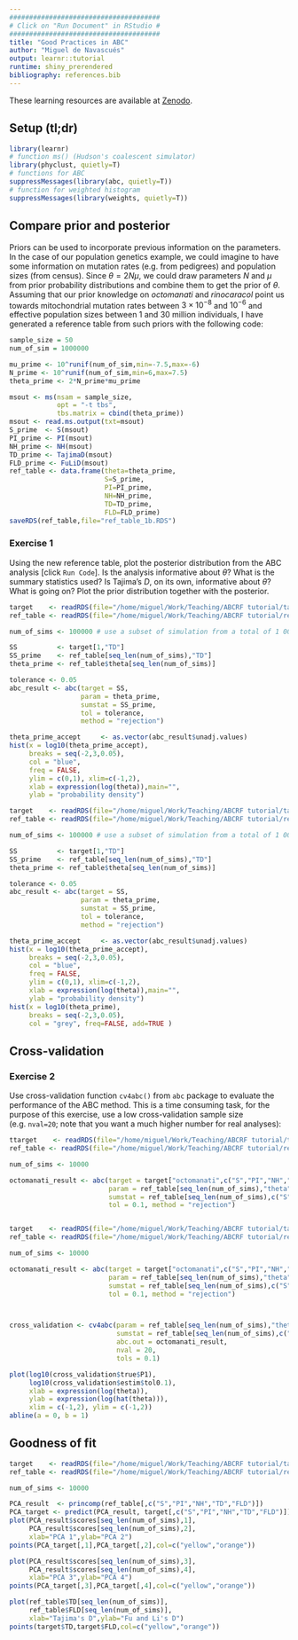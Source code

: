 ```yaml
---
######################################
# Click on "Run Document" in RStudio #
######################################
title: "Good Practices in ABC"
author: "Miguel de Navascués"
output: learnr::tutorial
runtime: shiny_prerendered
bibliography: references.bib
---
```


These learning resources are available at [Zenodo](http://doi.org/10.5281/zenodo.1435503).

## Setup (tl;dr)

```r
library(learnr)
# function ms() (Hudson's coalescent simulator)
library(phyclust, quietly=T)
# functions for ABC
suppressMessages(library(abc, quietly=T))
# function for weighted histogram
suppressMessages(library(weights, quietly=T))
```

## Compare prior and posterior

Priors can be used to incorporate previous information on the parameters. In the case of our population genetics example, we could imagine to have some information on mutation rates (e.g. from pedigrees) and population sizes (from census). Since $\theta = 2N\mu$, we could draw parameters $N$ and $\mu$ from prior probability distributions and combine them to get the prior of $\theta$. Assuming that our prior knowledge on *octomanati* and *rinocaracol* point us towards mitochondrial mutation rates between $3\times 10^{-8}$ and $10^{-6}$ and effective population sizes between $1$ and $30$ million individuals, I have generated a reference table from such priors with the following code:

```r
sample_size = 50
num_of_sim = 1000000

mu_prime <- 10^runif(num_of_sim,min=-7.5,max=-6)
N_prime <- 10^runif(num_of_sim,min=6,max=7.5)
theta_prime <- 2*N_prime*mu_prime

msout <- ms(nsam = sample_size,
            opt = "-t tbs",
            tbs.matrix = cbind(theta_prime))
msout <- read.ms.output(txt=msout)
S_prime  <- S(msout)
PI_prime <- PI(msout)
NH_prime <- NH(msout)
TD_prime <- TajimaD(msout)
FLD_prime <- FuLiD(msout)
ref_table <- data.frame(theta=theta_prime,
                        S=S_prime,
                        PI=PI_prime,
                        NH=NH_prime,
                        TD=TD_prime,
                        FLD=FLD_prime)
saveRDS(ref_table,file="ref_table_1b.RDS")
```




### Exercise 1

Using the new reference table, plot the posterior distribution from the ABC analysis [click `Run Code`]. Is the analysis informative about $\theta$? What is the summary statistics used? Is Tajima's $D$, on its own, informative about $\theta$? What is going on? Plot the prior distribution together with the posterior. 

```r
target    <- readRDS(file="/home/miguel/Work/Teaching/ABCRF tutorial/target.RDS")
ref_table <- readRDS(file="/home/miguel/Work/Teaching/ABCRF tutorial/ref_table_1b.RDS")

num_of_sims <- 100000 # use a subset of simulation from a total of 1 000 000

SS          <- target[1,"TD"]
SS_prime    <- ref_table[seq_len(num_of_sims),"TD"]
theta_prime <- ref_table$theta[seq_len(num_of_sims)]

tolerance <- 0.05
abc_result <- abc(target = SS,
                  param = theta_prime,
                  sumstat = SS_prime,
                  tol = tolerance,
                  method = "rejection")

theta_prime_accept     <- as.vector(abc_result$unadj.values)
hist(x = log10(theta_prime_accept),
     breaks = seq(-2,3,0.05),
     col = "blue",
     freq = FALSE,
     ylim = c(0,1), xlim=c(-1,2),
     xlab = expression(log(theta)),main="",
     ylab = "probability density")
```

```r
target    <- readRDS(file="/home/miguel/Work/Teaching/ABCRF tutorial/target.RDS")
ref_table <- readRDS(file="/home/miguel/Work/Teaching/ABCRF tutorial/ref_table_1b.RDS")

num_of_sims <- 100000 # use a subset of simulation from a total of 1 000 000

SS          <- target[1,"TD"]
SS_prime    <- ref_table[seq_len(num_of_sims),"TD"]
theta_prime <- ref_table$theta[seq_len(num_of_sims)]

tolerance <- 0.05
abc_result <- abc(target = SS,
                  param = theta_prime,
                  sumstat = SS_prime,
                  tol = tolerance,
                  method = "rejection")

theta_prime_accept     <- as.vector(abc_result$unadj.values)
hist(x = log10(theta_prime_accept),
     breaks = seq(-2,3,0.05),
     col = "blue",
     freq = FALSE,
     ylim = c(0,1), xlim=c(-1,2),
     xlab = expression(log(theta)),main="",
     ylab = "probability density")
hist(x = log10(theta_prime),
     breaks = seq(-2,3,0.05),
     col = "grey", freq=FALSE, add=TRUE )
```


## Cross-validation

### Exercise 2

Use cross-validation function `cv4abc()` from `abc` package to evaluate the performance of the ABC method. This is a time consuming task, for the purpose of this exercise, use a low cross-validation sample size (e.g. `nval=20`; note that you want a much higher number for real analyses):

```r
ttarget    <- readRDS(file="/home/miguel/Work/Teaching/ABCRF tutorial/target.RDS")
ref_table <- readRDS(file="/home/miguel/Work/Teaching/ABCRF tutorial/ref_table_1.RDS")

num_of_sims <- 10000

octomanati_result <- abc(target = target["octomanati",c("S","PI","NH","TD")],
                         param = ref_table[seq_len(num_of_sims),"theta"],
                         sumstat = ref_table[seq_len(num_of_sims),c("S","PI","NH","TD")],
                         tol = 0.1, method = "rejection")



```

```r
target    <- readRDS(file="/home/miguel/Work/Teaching/ABCRF tutorial/target.RDS")
ref_table <- readRDS(file="/home/miguel/Work/Teaching/ABCRF tutorial/ref_table_1.RDS")

num_of_sims <- 10000

octomanati_result <- abc(target = target["octomanati",c("S","PI","NH","TD")],
                         param = ref_table[seq_len(num_of_sims),"theta"],
                         sumstat = ref_table[seq_len(num_of_sims),c("S","PI","NH","TD")],
                         tol = 0.1, method = "rejection")



cross_validation <- cv4abc(param = ref_table[seq_len(num_of_sims),"theta"],
                           sumstat = ref_table[seq_len(num_of_sims),c("S","PI","NH","TD")],
                           abc.out = octomanati_result,
                           nval = 20,
                           tols = 0.1)

plot(log10(cross_validation$true$P1),
     log10(cross_validation$estim$tol0.1),
     xlab = expression(log(theta)),
     ylab = expression(log(hat(theta))),
     xlim = c(-1,2), ylim = c(-1,2))
abline(a = 0, b = 1)

```

## Goodness of fit

```r
target    <- readRDS(file="/home/miguel/Work/Teaching/ABCRF tutorial/target.RDS")
ref_table <- readRDS(file="/home/miguel/Work/Teaching/ABCRF tutorial/ref_table_1.RDS")

num_of_sims <- 10000

PCA_result  <- princomp(ref_table[,c("S","PI","NH","TD","FLD")])
PCA_target <- predict(PCA_result, target[,c("S","PI","NH","TD","FLD")])
plot(PCA_result$scores[seq_len(num_of_sims),1],
     PCA_result$scores[seq_len(num_of_sims),2],
     xlab="PCA 1",ylab="PCA 2")
points(PCA_target[,1],PCA_target[,2],col=c("yellow","orange"))

plot(PCA_result$scores[seq_len(num_of_sims),3],
     PCA_result$scores[seq_len(num_of_sims),4],
     xlab="PCA 3",ylab="PCA 4")
points(PCA_target[,3],PCA_target[,4],col=c("yellow","orange"))

plot(ref_table$TD[seq_len(num_of_sims)],
     ref_table$FLD[seq_len(num_of_sims)],
     xlab="Tajima's D",ylab="Fu and Li's D")
points(target$TD,target$FLD,col=c("yellow","orange"))
```





